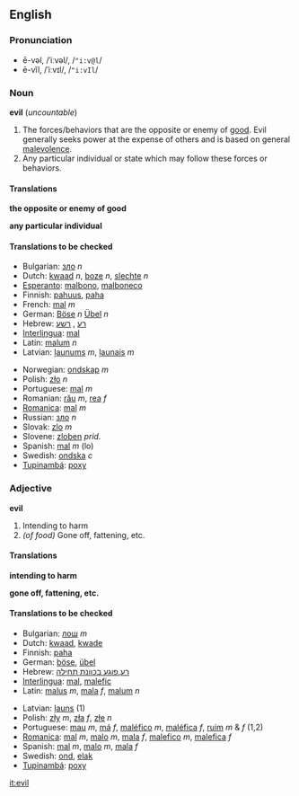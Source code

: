 ==English==
===Pronunciation===
*ē-vəl, /ˈiːvəl/, /<tt>"i:v@l</tt>/
*ē-vĭl, /ˈiːvɪl/, /<tt>"i:vIl</tt>/

===Noun===
'''evil''' (''uncountable'')

#The forces/behaviors that are the opposite or enemy of [[good]].  Evil generally seeks power at the expense of others and is based on general [[malevolence]].
#Any particular individual or state which may follow these forces or behaviors.

====Translations====
'''the opposite or enemy of good'''
{{top}}
{{mid}}
{{bottom}}

'''any particular individual'''
{{top}}
{{mid}}
{{bottom}}

====Translations to be checked====
{{checktrans}}
{{top}}
*Bulgarian: [[зло]] ''n''
*Dutch: [[kwaad]] ''n'', [[boze]] ''n'', [[slechte]] ''n''
*[[Esperanto]]: [[malbono]], [[malboneco]]
*Finnish: [[pahuus]], [[paha]]
*French: [[mal]] ''m''
*German: [[Böse]] ''n'' [[Übel]] ''n''
*Hebrew: [[רע]] , [[רשע]]
*[[Interlingua]]: [[mal]]
*Latin: [[malum]] ''n''
*Latvian: [[ļaunums]] ''m'', [[ļaunais]] ''m''
{{mid}}
*Norwegian: [[ondskap]] ''m''
*Polish: [[zło]] ''n''
*Portuguese: [[mal]] ''m''
*Romanian: [[rău]] ''m'', [[rea]] ''f''
*[[Romanica]]: [[mal]] ''m''
*Russian: [[зло]] ''n''
*Slovak: [[zlo]] ''m''
*Slovene: [[zloben]] ''prid.''
*Spanish: [[mal]] ''m'' (lo)
*Swedish: [[ondska]] ''c''
*[[Tupinambá]]: [[poxy]]
{{bottom}}

===Adjective===
'''evil'''

#Intending to harm
#''(of food)'' Gone off, fattening, etc.

====Translations====
'''intending to harm'''
{{top}}
{{mid}}
{{bottom}}

'''gone off, fattening, etc.'''
{{top}}
{{mid}}
{{bottom}}

====Translations to be checked====
{{checktrans}}
{{top}}
*Bulgarian: [[лош]] ''m''
*Dutch: [[kwaad]], [[kwade]]
*Finnish: [[paha]]
*German: [[böse]], [[übel]]
*Hebrew: [[רע]],[[פוגע בכוונת תחילה]]
*[[Interlingua]]: [[mal]], [[malefic]]
*Latin: [[malus]] ''m'', [[mala]] ''f'', [[malum]] ''n''
{{mid}}
*Latvian: [[ļauns]] (1)
*Polish: [[zły]] ''m'', [[zła]] ''f'', [[złe]] ''n''
*Portuguese: [[mau]] ''m'', [[má]] ''f'', [[maléfico]] ''m'', [[maléfica]] ''f'', [[ruim]] ''m'' & ''f'' (1,2)
*[[Romanica]]: [[mal]] ''m'', [[malo]] ''m'', [[mala]] ''f'', [[malefico]] ''m'', [[malefica]] ''f''
*Spanish: [[mal]] ''m'', [[malo]] ''m'', [[mala]] ''f''
*Swedish: [[ond]], [[elak]]
*[[Tupinambá]]: [[poxy]]
{{bottom}}

[[it:evil]]
